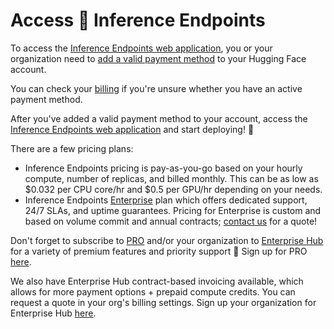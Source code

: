 # Access 🤗 Inference Endpoints

To access the [Inference Endpoints web application](https://ui.endpoints.huggingface.co/), you or your organization need to [add a valid payment method](https://huggingface.co/settings/billing) to your Hugging Face account.

<Tip>
  
You can check your [billing](https://huggingface.co/settings/billing) if you're unsure whether you have an active payment method.
  
</Tip>

After you've added a valid payment method to your account, access the [Inference Endpoints web application](https://ui.endpoints.huggingface.co/) and start deploying! 🥳

There are a few pricing plans:

- Inference Endpoints pricing is pay-as-you-go based on your hourly compute, number of replicas, and billed monthly. This can be as low as $0.032 per CPU core/hr and $0.5 per GPU/hr depending on your needs. 
- Inference Endpoints [Enterprise](https://huggingface.co/support) plan which offers dedicated support, 24/7 SLAs, and uptime guarantees. Pricing for Enterprise is custom and based on volume commit and annual contracts; [contact us](https://huggingface.co/contact/sales?from=support) for a quote!

Don't forget to subscribe to [PRO](https://huggingface.co/pro) and/or your organization to [Enterprise Hub](https://huggingface.co/enterprise) for a variety of premium features and priority support 🚀 Sign up for PRO [here](https://huggingface.co/subscribe/pro). 

We also have Enterprise Hub contract-based invoicing available, which allows for more payment options + prepaid compute credits. You can request a quote in your org's billing settings. Sign up your organization for Enterprise Hub [here](https://huggingface.co/enterprise?subscribe=true).





